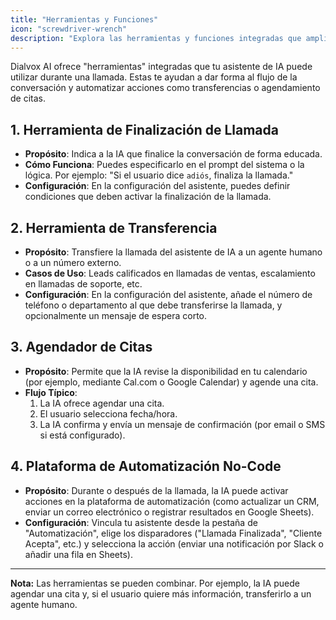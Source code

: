 ```yaml
---
title: "Herramientas y Funciones"
icon: "screwdriver-wrench"
description: "Explora las herramientas y funciones integradas que amplían las capacidades de tu asistente de IA durante las llamadas"
---
```


Dialvox AI ofrece "herramientas" integradas que tu asistente de IA puede utilizar durante una llamada. Estas te ayudan a dar forma al flujo de la conversación y automatizar acciones como transferencias o agendamiento de citas.

## 1. Herramienta de Finalización de Llamada

- **Propósito**: Indica a la IA que finalice la conversación de forma educada.
- **Cómo Funciona**: Puedes especificarlo en el prompt del sistema o la lógica. Por ejemplo: "Si el usuario dice `adiós`, finaliza la llamada."
- **Configuración**: En la configuración del asistente, puedes definir condiciones que deben activar la finalización de la llamada.

## 2. Herramienta de Transferencia

- **Propósito**: Transfiere la llamada del asistente de IA a un agente humano o a un número externo.
- **Casos de Uso**: Leads calificados en llamadas de ventas, escalamiento en llamadas de soporte, etc.
- **Configuración**: En la configuración del asistente, añade el número de teléfono o departamento al que debe transferirse la llamada, y opcionalmente un mensaje de espera corto.

## 3. Agendador de Citas

- **Propósito**: Permite que la IA revise la disponibilidad en tu calendario (por ejemplo, mediante Cal.com o Google Calendar) y agende una cita.
- **Flujo Típico**:
  1. La IA ofrece agendar una cita.
  2. El usuario selecciona fecha/hora.
  3. La IA confirma y envía un mensaje de confirmación (por email o SMS si está configurado).

## 4. Plataforma de Automatización No-Code

- **Propósito**: Durante o después de la llamada, la IA puede activar acciones en la plataforma de automatización (como actualizar un CRM, enviar un correo electrónico o registrar resultados en Google Sheets).
- **Configuración**: Vincula tu asistente desde la pestaña de "Automatización", elige los disparadores ("Llamada Finalizada", "Cliente Acepta", etc.) y selecciona la acción (enviar una notificación por Slack o añadir una fila en Sheets).

---

**Nota:** Las herramientas se pueden combinar. Por ejemplo, la IA puede agendar una cita y, si el usuario quiere más información, transferirlo a un agente humano.
